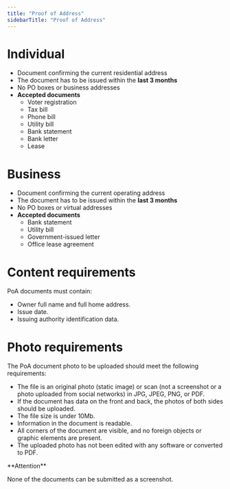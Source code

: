 ```yaml
---
title: "Proof of Address"
sidebarTitle: "Proof of Address"
---
```


# Individual

* Document confirming the current residential address
* The document has to be issued within the **last 3 months**
* No PO boxes or business addresses
* **Accepted documents**
  * Voter registration
  * Tax bill
  * Phone bill
  * Utility bill
  * Bank statement
  * Bank letter
  * Lease

# Business

* Document confirming the current operating address
* The document has to be issued within the **last 3 months**
* No PO boxes or virtual addresses
* **Accepted documents**
  * Bank statement
  * Utility bill
  * Government-issued letter
  * Office lease agreement

# Content requirements

PoA documents must contain:

* Owner full name and full home address.
* Issue date.
* Issuing authority identification data.

# Photo requirements

The PoA document photo to be uploaded should meet the following requirements:

* The file is an original photo (static image) or scan (not a screenshot or a photo uploaded from social networks) in JPG, JPEG, PNG, or PDF.
* If the document has data on the front and back, the photos of both sides should be uploaded.
* The file size is under 10Mb.
* Information in the document is readable.
* All corners of the document are visible, and no foreign objects or graphic elements are present.
* The uploaded photo has not been edited with any software or converted to PDF.

<Callout icon="🚧" theme="warn">
  **Attention**

  None of the documents can be submitted as a screenshot.
</Callout>
